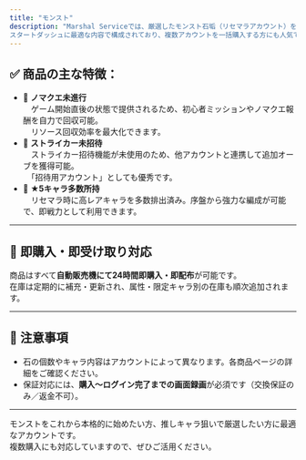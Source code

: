 ```yaml
---
title: "モンスト"
description: "Marshal Serviceでは、厳選したモンスト石垢（リセマラアカウント）を多数取り扱っております。
スタートダッシュに最適な内容で構成されており、複数アカウントを一括購入する方にも人気です。"
---
```


## ✅ 商品の主な特徴：

- 🔸 **ノマクエ未進行**\
  　ゲーム開始直後の状態で提供されるため、初心者ミッションやノマクエ報酬を自力で回収可能。\
  　リソース回収効率を最大化できます。
- 🔸 **ストライカー未招待**\
  　ストライカー招待機能が未使用のため、他アカウントと連携して追加オーブを獲得可能。\
  　「招待用アカウント」としても優秀です。
- 🔸 **★5キャラ多数所持**\
  　リセマラ時に高レアキャラを多数排出済み。序盤から強力な編成が可能で、即戦力として利用できます。

---

## 🔁 即購入・即受け取り対応

商品はすべて**自動販売機にて24時間即購入・即配布**が可能です。\
在庫は定期的に補充・更新され、属性・限定キャラ別の在庫も順次追加されます。

---

## 🚫 注意事項

- 石の個数やキャラ内容はアカウントによって異なります。各商品ページの詳細をご確認ください。
- 保証対応には、**購入〜ログイン完了までの画面録画**が必須です（交換保証のみ／返金不可）。

---

モンストをこれから本格的に始めたい方、推しキャラ狙いで厳選したい方に最適なアカウントです。\
複数購入にも対応していますので、ぜひご活用ください。